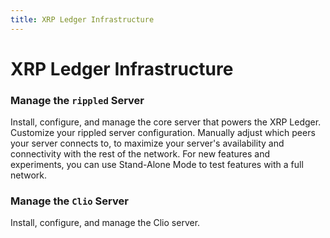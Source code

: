 ```yaml
---
title: XRP Ledger Infrastructure
---
```


# XRP Ledger Infrastructure


### Manage the `rippled` Server

<XRPLCardDeck cols="1/3">
  <DeckCard title="Install rippled" to="https://xrpl.org/install-rippled.html" external>
    Install, configure, and manage the core server that powers the XRP Ledger.
  </DeckCard>
  <DeckCard title="Configure rippled" to="https://xrpl.org/configure-rippled.html" external>
    Customize your rippled server configuration.
  </DeckCard>
  <DeckCard title="Configure Peering" to="https://xrpl.org/configure-peering.html" external>
    Manually adjust which peers your server connects to, to maximize your server's availability and connectivity with the rest of the network.
  </DeckCard>
  <DeckCard title="Test rippled in Stand-Alone Mode" to="https://xrpl.org/use-stand-alone-mode.html" external>
    For new features and experiments, you can use Stand-Alone Mode to test features with a full network.
  </DeckCard>
</XRPLCardDeck>

### Manage the `Clio` Server

<XRPLCardDeck cols="1/3">
  <DeckCard title="Install Clio" to="https://xrpl.org/install-clio-on-ubuntu.html" external>
    Install, configure, and manage the Clio server.
  </DeckCard>
</XRPLCardDeck>